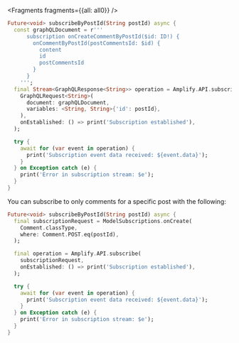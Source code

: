 <BlockSwitcher>

<Block name="Stable (Mobile)">


<Fragments fragments={{all: all0}} />

```dart
Future<void> subscribeByPostId(String postId) async {
  const graphQLDocument = r'''
      subscription onCreateCommentByPostId($id: ID!) {
        onCommentByPostId(postCommentsId: $id) {
          content
          id
          postCommentsId
        }
      }
    ''';
  final Stream<GraphQLResponse<String>> operation = Amplify.API.subscribe(
    GraphQLRequest<String>(
      document: graphQLDocument, 
      variables: <String, String>{'id': postId},
    ),
    onEstablished: () => print('Subscription established'),
  );

  try {
    await for (var event in operation) {
      print('Subscription event data received: ${event.data}');
    }
  } on Exception catch (e) {
    print('Error in subscription stream: $e');
  }
}
```

</Block>

<Block name="Developer Preview (Mobile, Web & Desktop)">

You can subscribe to only comments for a specific post with the following:

```dart
Future<void> subscribeByPostId(String postId) async {
  final subscriptionRequest = ModelSubscriptions.onCreate(
    Comment.classType,
    where: Comment.POST.eq(postId),
  );

  final operation = Amplify.API.subscribe(
    subscriptionRequest,
    onEstablished: () => print('Subscription established'),
  );

  try {
    await for (var event in operation) {
      print('Subscription event data received: ${event.data}');
    }
  } on Exception catch (e) {
    print('Error in subscription stream: $e');
  }
}
```

</Block>

</BlockSwitcher>